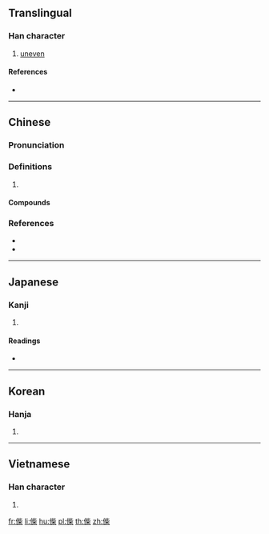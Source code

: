 {{character info/new}}
==Translingual==

===Han character===
{{Han char|rn=9|rad=人|as=09|sn=11|four=21294|canj=OYPD|ids=⿰亻柴}}

# [[uneven]]

====References====
* {{Han ref|kx=0111.190|dkj=00883|dj=0237.160|hdz=10202.070|uh=5068|ud=20584|bh=D85B|bd=55387}}

----

==Chinese==
{{zh-forms}}

===Pronunciation===
{{zh-pron
|m=cī
|c=ci1,zi1
|cat=
}}

===Definitions===
{{zh-hanzi}}

# {{rfdef|zh}}

====Compounds====
{{zh-der|偨池|偨傂}}

===References===
* {{R:twedu|B00136}}
* {{R:yue:Hanzi}}

----

==Japanese==

===Kanji===
{{ja-kanji|grade=|rs=人09}}

# {{defn|lang=ja|sort=人09}}

====Readings====
* {{ja-readings|on=[[し]] (shi)|kun=[[そろわない]] (sorowanai)}}

----

==Korean==

===Hanja===
{{ko-hanja|hangeul=치|rv=chi|mr=ch'i}}

# {{defn|lang=ko|sort=人09}}

----

==Vietnamese==

===Han character===
{{vi-hantu|[[thày]]|rs=人09}}

# {{defn|lang=vi|sort=人09}}

[[fr:偨]]
[[li:偨]]
[[hu:偨]]
[[pl:偨]]
[[th:偨]]
[[zh:偨]]